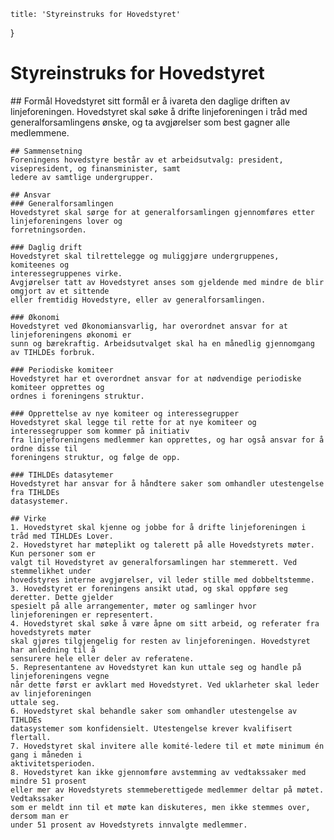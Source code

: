 
    title: 'Styreinstruks for Hovedstyret'
}

# Styreinstruks for Hovedstyret

<Sectionizer>
    ## Formål
    Hovedstyret sitt formål er å ivareta den daglige driften av linjeforeningen. Hovedstyret skal søke å drifte
    linjeforeningen i tråd med generalforsamlingens ønske, og ta avgjørelser som best gagner alle
    medlemmene.

    ## Sammensetning
    Foreningens hovedstyre består av et arbeidsutvalg: president, visepresident, og finansminister, samt
    ledere av samtlige undergrupper.
    
    ## Ansvar
    ### Generalforsamlingen
    Hovedstyret skal sørge for at generalforsamlingen gjennomføres etter linjeforeningens lover og
    forretningsorden.
    
    ### Daglig drift
    Hovedstyret skal tilrettelegge og muliggjøre undergruppenes, komiteenes og
    interessegruppenes virke.
    Avgjørelser tatt av Hovedstyret anses som gjeldende med mindre de blir omgjort av et sittende
    eller fremtidig Hovedstyre, eller av generalforsamlingen.
    
    ### Økonomi
    Hovedstyret ved Økonomiansvarlig, har overordnet ansvar for at linjeforeningens økonomi er
    sunn og bærekraftig. Arbeidsutvalget skal ha en månedlig gjennomgang av TIHLDEs forbruk.
    
    ### Periodiske komiteer
    Hovedstyret har et overordnet ansvar for at nødvendige periodiske komiteer opprettes og
    ordnes i foreningens struktur.

    ### Opprettelse av nye komiteer og interessegrupper
    Hovedstyret skal legge til rette for at nye komiteer og interessegrupper som kommer på initiativ
    fra linjeforeningens medlemmer kan opprettes, og har også ansvar for å ordne disse til
    foreningens struktur, og følge de opp.
    
    ### TIHLDEs datasytemer
    Hovedstyret har ansvar for å håndtere saker som omhandler utestengelse fra TIHLDEs
    datasystemer.
    
    ## Virke
    1. Hovedstyret skal kjenne og jobbe for å drifte linjeforeningen i tråd med TIHLDEs Lover.
    2. Hovedstyret har møteplikt og talerett på alle Hovedstyrets møter. Kun personer som er
    valgt til Hovedstyret av generalforsamlingen har stemmerett. Ved stemmelikhet under
    hovedstyres interne avgjørelser, vil leder stille med dobbeltstemme.
    3. Hovedstyret er foreningens ansikt utad, og skal oppføre seg deretter. Dette gjelder
    spesielt på alle arrangementer, møter og samlinger hvor linjeforeningen er representert.
    4. Hovedstyret skal søke å være åpne om sitt arbeid, og referater fra hovedstyrets møter
    skal gjøres tilgjengelig for resten av linjeforeningen. Hovedstyret har anledning til å
    sensurere hele eller deler av referatene.
    5. Representantene av Hovedstyret kan kun uttale seg og handle på linjeforeningens vegne
    når dette først er avklart med Hovedstyret. Ved uklarheter skal leder av linjeforeningen
    uttale seg.
    6. Hovedstyret skal behandle saker som omhandler utestengelse av TIHLDEs
    datasystemer som konfidensielt. Utestengelse krever kvalifisert flertall.
    7. Hovedstyret skal invitere alle komité-ledere til et møte minimum én gang i måneden i
    aktivitetsperioden.
    8. Hovedstyret kan ikke gjennomføre avstemming av vedtakssaker med mindre 51 prosent
    eller mer av Hovedstyrets stemmeberettigede medlemmer deltar på møtet. Vedtakssaker
    som er meldt inn til et møte kan diskuteres, men ikke stemmes over, dersom man er
    under 51 prosent av Hovedstyrets innvalgte medlemmer.
</Sectionizer>